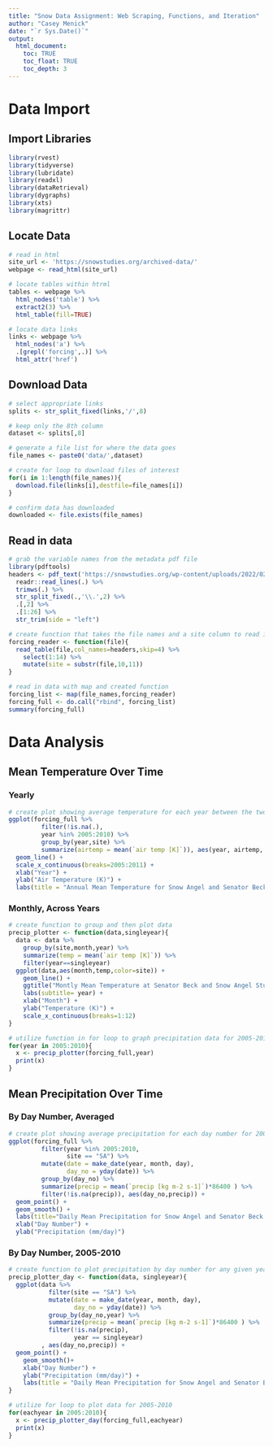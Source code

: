 ```yaml
---
title: "Snow Data Assignment: Web Scraping, Functions, and Iteration"
author: "Casey Menick"
date: "`r Sys.Date()`"
output: 
  html_document:
    toc: TRUE
    toc_float: TRUE
    toc_depth: 3
---
```

# Data Import

## Import Libraries
```r
library(rvest)
library(tidyverse)
library(lubridate)
library(readxl)
library(dataRetrieval)
library(dygraphs)
library(xts)
library(magrittr)
```

## Locate Data

```r
# read in html
site_url <- 'https://snowstudies.org/archived-data/'
webpage <- read_html(site_url)

# locate tables within htrml
tables <- webpage %>%
  html_nodes('table') %>%
  extract2(3) %>%
  html_table(fill=TRUE)

# locate data links
links <- webpage %>%
  html_nodes('a') %>%
  .[grepl('forcing',.)] %>%
  html_attr('href')
```

## Download Data

```r
# select appropriate links
splits <- str_split_fixed(links,'/',8)

# keep only the 8th column
dataset <- splits[,8] 

# generate a file list for where the data goes
file_names <- paste0('data/',dataset)

# create for loop to download files of interest
for(i in 1:length(file_names)){
  download.file(links[i],destfile=file_names[i])
}

# confirm data has downloaded
downloaded <- file.exists(file_names)
```

## Read in data

```r

# grab the variable names from the metadata pdf file
library(pdftools)
headers <- pdf_text('https://snowstudies.org/wp-content/uploads/2022/02/Serially-Complete-Metadata-text08.pdf') %>%
  readr::read_lines(.) %>%
  trimws(.) %>%
  str_split_fixed(.,'\\.',2) %>%
  .[,2] %>%
  .[1:26] %>%
  str_trim(side = "left")

# create function that takes the file names and a site column to read in txt file
forcing_reader <- function(file){
  read_table(file,col_names=headers,skip=4) %>%
    select(1:14) %>%
    mutate(site = substr(file,10,11))
}

# read in data with map and created function
forcing_list <- map(file_names,forcing_reader)
forcing_full <- do.call("rbind", forcing_list)
summary(forcing_full)

```
# Data Analysis

## Mean Temperature Over Time

### Yearly

```r
# create plot showing average temperature for each year between the two sites
ggplot(forcing_full %>%
         filter(!is.na(.),
         year %in% 2005:2010) %>%
         group_by(year,site) %>%
         summarize(airtemp = mean(`air temp [K]`)), aes(year, airtemp, color=site)) +
  geom_line() +
  scale_x_continuous(breaks=2005:2011) +
  xlab("Year") +
  ylab("Air Temperature (K)") +
  labs(title = "Annual Mean Temperature for Snow Angel and Senator Beck Study Plots")
```

### Monthly, Across Years

```r

# create function to group and then plot data
precip_plotter <- function(data,singleyear){
  data <- data %>%
    group_by(site,month,year) %>%
    summarize(temp = mean(`air temp [K]`)) %>%
    filter(year==singleyear)
  ggplot(data,aes(month,temp,color=site)) +
    geom_line() +
    ggtitle("Montly Mean Temperature at Senator Beck and Snow Angel Study Plots") + 
    labs(subtitle= year) +
    xlab("Month") +
    ylab("Temperature (K)") + 
    scale_x_continuous(breaks=1:12)
}

# utilize function in for loop to graph precipitation data for 2005-2010
for(year in 2005:2010){
  x <- precip_plotter(forcing_full,year)
  print(x)
}
```

## Mean Precipitation Over Time

### By Day Number, Averaged

```r
# create plot showing average precipitation for each day number for 2005-2010
ggplot(forcing_full %>%
         filter(year %in% 2005:2010,
                site == "SA") %>%
         mutate(date = make_date(year, month, day),
                day_no = yday(date)) %>%
         group_by(day_no) %>%
         summarize(precip = mean(`precip [kg m-2 s-1]`)*86400 ) %>%
         filter(!is.na(precip)), aes(day_no,precip)) +
  geom_point() +
  geom_smooth() +
  labs(title="Daily Mean Precipitation for Snow Angel and Senator Beck Study Plots", subtitle = "2005-2010") +
  xlab("Day Number") + 
  ylab("Precipitation (mm/day)")
```

### By Day Number, 2005-2010

```r
# create function to plot precipitation by day number for any given year
precip_plotter_day <- function(data, singleyear){
  ggplot(data %>%
           filter(site == "SA") %>% 
           mutate(date = make_date(year, month, day),
                  day_no = yday(date)) %>%
           group_by(day_no,year) %>%
           summarize(precip = mean(`precip [kg m-2 s-1]`)*86400 ) %>%
           filter(!is.na(precip),
                  year == singleyear)
         , aes(day_no,precip)) +
  geom_point() + 
    geom_smooth()+
    xlab("Day Number") +
    ylab("Precipitation (mm/day)") +
    labs(title = "Daily Mean Precipitation for Snow Angel and Senator Beck Study Plots",subtitle= singleyear)
}

# utilize for loop to plot data for 2005-2010
for(eachyear in 2005:2010){
  x <- precip_plotter_day(forcing_full,eachyear)
  print(x)
}
```

